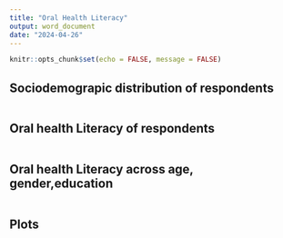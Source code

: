 ```yaml
---
title: "Oral Health Literacy"
output: word_document
date: "2024-04-26"
---
```


```r
knitr::opts_chunk$set(echo = FALSE, message = FALSE)
```

## Sociodemograpic distribution of respondents

```r

```


## Oral health Literacy of respondents

```r

```


## Oral health Literacy across age, gender,education

```r

```


## Plots

```r

```
